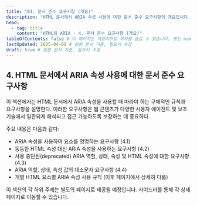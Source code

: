 ```yaml
---
title: "04. 문서 준수 요구사항 (개요)"
description: "HTML 문서에서 ARIA 속성 사용에 대한 문서 준수 요구사항의 개요입니다."
head:
  - tag: title
    content: "HTML의 ARIA - 4. 문서 준수 요구사항 (개요)"
tableOfContents: false # 이 페이지는 개요이므로 목차를 숨길 수 있습니다. 또는 maxHeadingLevel 조정
lastUpdated: 2025-04-09 # 원본 문서 기준, 필요시 수정
draft: true # 원본 문서 기준, 필요시 수정
---
```



<AriaInHtmlLayout>

## 4. HTML 문서에서 ARIA 속성 사용에 대한 문서 준수 요구사항

이 섹션에서는 HTML 문서에서 ARIA 속성을 사용할 때 따라야 하는 구체적인 규칙과 요구사항을 설명한다. 이러한 요구사항은 웹 콘텐츠가 다양한 사용자 에이전트 및 보조 기술에서 일관되게 해석되고 접근 가능하도록 보장하는 데 중요하다.

주요 내용은 다음과 같다:

*   ARIA 속성을 사용하여 요소를 명명하는 요구사항 (4.1)
*   동등한 HTML 속성 대신 ARIA 속성을 사용하는 요구사항 (4.2)
*   사용 중단된(deprecated) ARIA 역할, 상태, 속성 및 HTML 속성에 대한 요구사항 (4.3)
*   ARIA 역할, 상태, 속성 값의 대소문자 요구사항 (4.4)
*   개별 HTML 요소별 ARIA 속성 사용 규칙 (이후 페이지에서 상세히 다룸)

<Aside type="note">
이 섹션의 각 하위 주제는 별도의 페이지로 제공될 예정입니다. 사이드바를 통해 각 상세 페이지로 이동할 수 있습니다.
</Aside>

</AriaInHtmlLayout>
